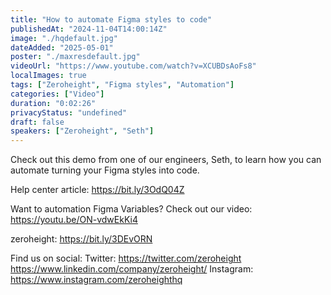 ```yaml
---
title: "How to automate Figma styles to code"
publishedAt: "2024-11-04T14:00:14Z"
image: "./hqdefault.jpg"
dateAdded: "2025-05-01"
poster: "./maxresdefault.jpg"
videoUrl: "https://www.youtube.com/watch?v=XCUBDsAoFs8"
localImages: true
tags: ["Zeroheight", "Figma styles", "Automation"]
categories: ["Video"]
duration: "0:02:26"
privacyStatus: "undefined"
draft: false
speakers: ["Zeroheight", "Seth"]
---
```


Check out this demo from one of our engineers, Seth, to learn how you can automate turning your Figma styles into code.

Help center article: https://bit.ly/3OdQ04Z

Want to automation Figma Variables? Check out our video: https://youtu.be/ON-vdwEkKi4

zeroheight: https://bit.ly/3DEvORN

Find us on social:
Twitter: https://twitter.com/zeroheight
https://www.linkedin.com/company/zeroheight/
Instagram: https://www.instagram.com/zeroheighthq
